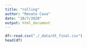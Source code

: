 ```yaml
---
title: "rolling"
author: "Renato Cava"
date: "10/7/2020"
output: html_document
---
```


```r
df<-read.csv("./_data/dt_final.csv")
head(df)
```

